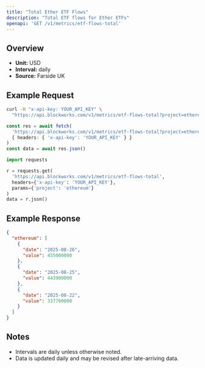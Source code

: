 ```yaml
---
title: "Total Ether ETF Flows"
description: "Total ETF flows for Ether ETFs"
openapi: 'GET /v1/metrics/etf-flows-total'
---
```


## Overview

- **Unit:** USD
- **Interval:** daily
- **Source:** Farside UK

## Example Request

<CodeGroup>

```bash cURL
curl -H "x-api-key: YOUR_API_KEY" \
  "https://api.blockworks.com/v1/metrics/etf-flows-total?project=ethereum"
```

```typescript TypeScript
const res = await fetch(
  'https://api.blockworks.com/v1/metrics/etf-flows-total?project=ethereum',
  { headers: { 'x-api-key': 'YOUR_API_KEY' } }
)
const data = await res.json()
```

```python Python
import requests

r = requests.get(
  'https://api.blockworks.com/v1/metrics/etf-flows-total',
  headers={'x-api-key': 'YOUR_API_KEY'},
  params={'project': 'ethereum'}
)
data = r.json()
```

</CodeGroup>

## Example Response

```json
{
  "ethereum": [
    {
      "date": "2025-08-26",
      "value": 455000000
    },
    {
      "date": "2025-08-25",
      "value": 443900000
    },
    {
      "date": "2025-08-22",
      "value": 337700000
    }
  ]
}
```

## Notes
- Intervals are daily unless otherwise noted.
- Data is updated daily and may be revised after late-arriving data.
